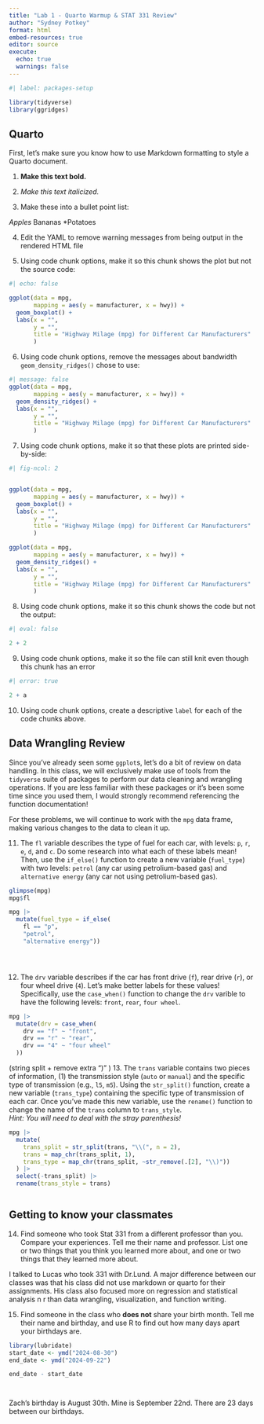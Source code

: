 ```yaml
---
title: "Lab 1 - Quarto Warmup & STAT 331 Review"
author: "Sydney Potkey"
format: html
embed-resources: true
editor: source
execute: 
  echo: true
  warnings: false
---
```


```r
#| label: packages-setup

library(tidyverse)
library(ggridges)
```

## Quarto

First, let's make sure you know how to use Markdown formatting to style a Quarto
document.

1.  **Make this text bold.**

2.  *Make this text italicized.*

3.  Make these into a bullet point list:

 *Apples 
 *Bananas 
 *Potatoes

4.  Edit the YAML to remove warning messages from being output in the rendered
HTML file

5.  Using code chunk options, make it so this chunk shows the plot but not the
source code:

```r
#| echo: false

ggplot(data = mpg, 
       mapping = aes(y = manufacturer, x = hwy)) + 
  geom_boxplot() +
  labs(x = "",
       y = "", 
       title = "Highway Milage (mpg) for Different Car Manufacturers"
       )
```

6.  Using code chunk options, remove the messages about bandwidth
`geom_density_ridges()` chose to use:

```r
#| message: false
ggplot(data = mpg, 
       mapping = aes(y = manufacturer, x = hwy)) + 
  geom_density_ridges() +
  labs(x = "",
       y = "", 
       title = "Highway Milage (mpg) for Different Car Manufacturers"
       )
```

7.  Using code chunk options, make it so that these plots are printed
side-by-side:

```r
#| fig-ncol: 2


ggplot(data = mpg, 
       mapping = aes(y = manufacturer, x = hwy)) + 
  geom_boxplot() +
  labs(x = "",
       y = "", 
       title = "Highway Milage (mpg) for Different Car Manufacturers"
       )

ggplot(data = mpg, 
       mapping = aes(y = manufacturer, x = hwy)) + 
  geom_density_ridges() +
  labs(x = "",
       y = "", 
       title = "Highway Milage (mpg) for Different Car Manufacturers"
       )

```

8.  Using code chunk options, make it so this chunk shows the code but not the
output:

```r
#| eval: false

2 + 2
```

9.  Using code chunk options, make it so the file can still knit even though
this chunk has an error

```r
#| error: true

2 + a
```

10. Using code chunk options, create a descriptive `label` for each of the code
chunks above.

## Data Wrangling Review

Since you've already seen some `ggplot`s, let's do a bit of review on data 
handling. In this class, we will exclusively make use of tools from the 
`tidyverse` suite of packages to perform our data cleaning and wrangling
operations. If you are less familiar with these packages or it's been some time
since you used them, I would strongly recommend referencing the function 
documentation!  

For these problems, we will continue to work with the `mpg` data frame, making
various changes to the data to clean it up. 

11. The `fl` variable describes the type of fuel for each car, with levels: `p`, 
`r`, `e`, `d`, and `c`. Do some research into what each of these labels mean! 
Then, use the `if_else()` function to create a new variable (`fuel_type`) with
two levels: `petrol` (any car using petrolium-based gas) and 
`alternative energy` (any car not using petrolium-based gas). 

```r

glimpse(mpg)
mpg$fl

mpg |>
  mutate(fuel_type = if_else(
    fl == "p",
    "petrol",
    "alternative energy"))





```

12. The `drv` variable describes if the car has front drive (`f`), rear drive
(`r`), or four wheel drive (`4`). Let's make better labels for these values! 
Specifically, use the `case_when()` function to change the `drv` varible to have
the following levels: `front`, `rear`, `four wheel`. 

```r
mpg |>
  mutate(drv = case_when(
    drv == "f" ~ "front",
    drv == "r" ~ "rear",
    drv == "4" ~ "four wheel"
  ))


```

(string split + remove extra ")" )
13. The `trans` variable contains two pieces of information, (1) the
transmission style (`auto` or `manual`) and the specific type of transmission
(e.g., `l5`, `m5`). Using the `str_split()` function, create a new variable
(`trans_type`) containing the specific type of transmission of each car. Once
you've made this new variable, use the `rename()` function to change the name
of the `trans` column to `trans_style`.   
*Hint: You will need to deal with the stray parenthesis!* 

```r

mpg |> 
  mutate(
    trans_split = str_split(trans, "\\(", n = 2),  
    trans = map_chr(trans_split, 1),  
    trans_type = map_chr(trans_split, ~str_remove(.[2], "\\)")) 
  ) |>
  select(-trans_split) |>
  rename(trans_style = trans)



```

## Getting to know your classmates

14. Find someone who took Stat 331 from a different professor than you. Compare
your experiences. Tell me their name and professor. List one or two things that
you think you learned more about, and one or two things that they learned more
about.

I talked to Lucas who took 331 with Dr.Lund. A major difference between our classes was that his class did not use markdown or quarto for their assignments. His class also focused more on regression and statistical analysis n r than data wrangling, visualization, and function writing. 


15. Find someone in the class who **does not** share your birth month. Tell me
their name and birthday, and use R to find out how many days apart your
birthdays are.

```r
library(lubridate)
start_date <- ymd("2024-08-30")
end_date <- ymd("2024-09-22")

end_date - start_date




```

Zach's birthday is August 30th. Mine is September 22nd. There are 23 days between our birthdays.




